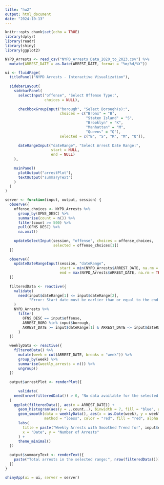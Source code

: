 ```yaml
---
title: "hw2"
output: html_document
date: "2024-10-13"
---
```


```r

knitr::opts_chunk$set(echo = TRUE)
library(dplyr)
library(readr)
library(shiny)
library(ggplot2)
```

```r

NYPD_Arrests <- read_csv("NYPD_Arrests_Data_2020_to_2023.csv") %>%
  mutate(ARREST_DATE = as.Date(ARREST_DATE, format = "%m/%d/%Y"))

ui <- fluidPage(
  titlePanel("NYPD Arrests - Interactive Visualization"),
  
  sidebarLayout(
    sidebarPanel(
      selectInput("offense", "Select Offense Type:", 
                  choices = NULL), 
      
      checkboxGroupInput("borough", "Select Borough(s):", 
                         choices = c("Bronx" = "B", 
                                     "Staten Island" = "S", 
                                     "Brooklyn" = "K", 
                                     "Manhattan" = "M", 
                                     "Queens" = "Q"),
                         selected = c("B", "S", "K", "M", "Q")),
      
      dateRangeInput("dateRange", "Select Arrest Date Range:",
                     start = NULL, 
                     end = NULL) 
    ),
    
    mainPanel(
      plotOutput("arrestPlot"),
      textOutput("summaryText")
    )
  )
)

server <- function(input, output, session) {
  observe({
    offense_choices <- NYPD_Arrests %>%
      group_by(OFNS_DESC) %>%
      summarise(count = n()) %>%
      filter(count >= 500) %>%
      pull(OFNS_DESC) %>%
      na.omit()
    
    updateSelectInput(session, "offense", choices = offense_choices, 
                      selected = offense_choices[1])
  })
  
  observe({
    updateDateRangeInput(session, "dateRange", 
                         start = min(NYPD_Arrests$ARREST_DATE, na.rm = TRUE), 
                         end = max(NYPD_Arrests$ARREST_DATE, na.rm = TRUE))
  })
  
  filteredData <- reactive({
    validate(
      need(input$dateRange[1] <= input$dateRange[2], 
           "Error: Start date must be earlier than or equal to the end date.")
    )
    NYPD_Arrests %>%
      filter(
        OFNS_DESC == input$offense,
        ARREST_BORO %in% input$borough,
        ARREST_DATE >= input$dateRange[1] & ARREST_DATE <= input$dateRange[2]
      )
  })
  
  weeklyData <- reactive({
    filteredData() %>%
      mutate(week = cut(ARREST_DATE, breaks = "week")) %>%
      group_by(week) %>%
      summarise(weekly_arrests = n()) %>%
      ungroup()
  })
  
  output$arrestPlot <- renderPlot({
    
      validate(
    need(nrow(filteredData()) > 0, "No data available for the selected filters.")
  )
    ggplot(filteredData(), aes(x = ARREST_DATE)) +
      geom_histogram(aes(y = ..count..), binwidth = 7, fill = "blue", alpha = 0.7) +
      geom_smooth(data = weeklyData(), aes(x = as.Date(week), y = weekly_arrests), 
                  method = "loess", color = "red", fill = "red", alpha = 0.3, size = 1, se = TRUE) +
      labs(
        title = paste("Weekly Arrests with Smoothed Trend for", input$offense),
        x = "Date", y = "Number of Arrests"
      ) +
      theme_minimal()
  })
  
  output$summaryText <- renderText({
    paste("Total arrests in the selected range:", nrow(filteredData()))
  })
}

shinyApp(ui = ui, server = server)


```
